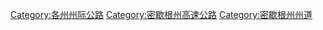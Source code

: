 [[Category:各州州际公路|Category:各州州际公路]]
[[Category:密歇根州高速公路|Category:密歇根州高速公路]]
[[Category:密歇根州州道|Category:密歇根州州道]]